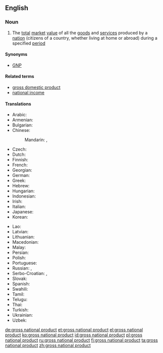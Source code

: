 ==English==
{{wikipedia}}

===Noun===
{{en-noun|head=[[gross]] [[national]] [[product]]|-|s}}

# {{label|en|economics}} The [[total]] [[market]] [[value]] of all the [[goods]] and [[service]]s produced by a [[nation]] (citizens of a country, whether living at home or abroad) during a specified [[period]]

====Synonyms====
* [[GNP]]

====Related terms====
* [[gross domestic product]]
* [[national income]]

====Translations====
{{trans-top|economics}}
* Arabic: {{t|ar|مقاييس الدخل والإنتاج القومي}}
* Armenian: {{t|hy|համախառն ազգային արդյունք}}
* Bulgarian: {{t|bg|брутен национален продукт|m|sc=Cyrl}}
* Chinese:
*: Mandarin: {{t|cmn|國民生產總值|sc=Hani}}, {{t|cmn|国民生产总值|tr=guómín shēngchǎn zǒngzhí|sc=Hani}}
* Czech: {{t|cs|hrubý národní produkt|m}}
* Dutch: {{t|nl|bruto nationaal product}}
* Finnish: {{t+|fi|bruttokansantuote}}
* French: {{t|fr|produit national brut}}
* Georgian: {{t|ka|მთლიანი ეროვნული პროდუქტი|sc=Geor}}
* German: {{t+|de|Bruttosozialprodukt|n}}
* Greek: {{t|el|ακαθάριστο εθνικό προϊόν}}
* Hebrew: {{t|he|תוצר לאומי גולמי}}
* Hungarian: {{t|hu|bruttó nemzeti termék}}
* Indonesian: {{t|id|produk nasional bruto}}
* Irish: {{t|ga|olltáirgeacht náisiúnta|f}}
* Italian: {{t|it|prodotto nazionale lordo}}
* Japanese: {{t+|ja|国民総生産|sc=Jpan}}
* Korean: {{t|ko|국민 총생산|sc=Kore}}
{{trans-mid}}
* Lao: {{t|lo|ບັນທັດຖານວັດແທກ ລາຍໄດ້ ແລະ ຜົນຜະລິດ ແຫ່ງຊາດ|sc=Laoo}}
* Latvian: {{t|lv|nacionālais kopprodukts}}
* Lithuanian: {{t|lt|bendrasis nacionalinis produktas}}
* Macedonian: {{t|mk|бруто општествен производ|m|sc=Cyrl}}
* Malay: {{t|ms|keluaran negara kasar}}
* Persian: {{t|fa|تولید ناخالص ملی|sc=fa-Arab}}
* Polish: {{t|pl|produkt narodowy brutto|m}}
* Portuguese: {{t+|pt|produto nacional bruto|m}}
* Russian: {{t|ru|валово́й национа́льный проду́кт|m}}, {{t|ru|ВНП|m}}
* Serbo-Croatian: {{t|sh|бруто национални производ}}, {{t|sh|bruto nacionalni proizvod}}
* Slovak: {{t|sk|hrubý národný dôchodok}}
* Spanish: {{t+|es|producto nacional bruto|m}}
* Swahili: {{t|sw|jumla ya pato la taifa}}
* Tamil: {{t|ta|மொத்த தேசிய உற்பத்தி|sc=Taml}}
* Telugu: {{t+|te|స్థూల జాతీయోత్పత్తి}}
* Thai: {{t|th|มาตรวัดรายรับและผลผลิตของประเทศ|sc=Thai}}
* Turkish: {{t|tr|gayri safi millî hasıla}}
* Ukrainian: {{t+|uk|валовий національний продукт|m|sc=Cyrl}}
* Uzbek: {{t|uz|yalpi milliy mahsulot}}
{{trans-bottom}}

[[de:gross national product]]
[[et:gross national product]]
[[el:gross national product]]
[[ko:gross national product]]
[[id:gross national product]]
[[pl:gross national product]]
[[ru:gross national product]]
[[fi:gross national product]]
[[ta:gross national product]]
[[zh:gross national product]]
